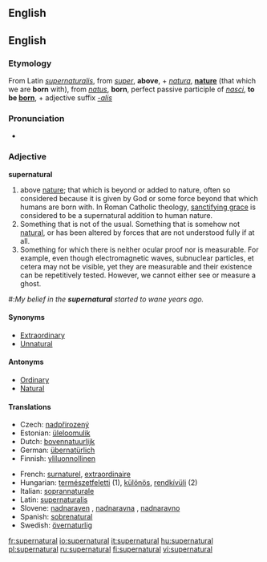 == English ==
==English==
{{Wikipedia}}
===Etymology===
From Latin ''[[supernaturalis]]'', from ''[[super]]'', '''above''', + ''[[natura]]'', '''[[nature]]''' (that which we are '''born''' with), from ''[[natus]]'', '''born''', perfect passive participle of ''[[nasci]]'', '''to be [[born]]''', + adjective suffix ''[[-alis]]''

===Pronunciation===
*{{audio|en-us-supernatural.ogg|Audio (US)}}


===Adjective===
'''supernatural'''

# above [[nature]]; that which is beyond or added to nature, often so considered because it is given by God or some force beyond that which humans are born with.  In Roman Catholic theology, [[w:sanctifying grace|sanctifying grace]] is considered to be a supernatural addition to human nature.
# Something that is not of the usual.  Something that is somehow not [[natural]], or has been altered by forces that are not understood fully if at all.
# Something for which there is neither ocular proof nor is measurable.  For example, even though electromagnetic waves, subnuclear particles, et cetera may not be visible, yet they are measurable and their existence can be repetitively tested.  However, we cannot either see or measure a ghost.

#:''My belief in the '''supernatural''' started to wane years ago. ''
====Synonyms====
*[[Extraordinary]]
*[[Unnatural]]

====Antonyms====
*[[Ordinary]]
*[[Natural]]

====Translations====
{{top}}
*Czech: [[nadpřirozený]] {{m}}
*Estonian: [[üleloomulik]]
*Dutch: [[bovennatuurlijk]]
*German: [[übernatürlich]]
*Finnish: [[yliluonnollinen]]
{{mid}}
*French: [[surnaturel]], [[extraordinaire]]
*Hungarian: [[természetfeletti]] (1), [[különös]], [[rendkívüli]] (2)
*Italian: [[soprannaturale]]
*Latin: [[supernaturalis]]
*Slovene: [[nadnaraven]] {{m}}, [[nadnaravna]] {{f}}, [[nadnaravno]] {{n}}
*Spanish: [[sobrenatural]]
*Swedish: [[övernaturlig]]
{{bottom}}

[[fr:supernatural]]
[[io:supernatural]]
[[it:supernatural]]
[[hu:supernatural]]
[[pl:supernatural]]
[[ru:supernatural]]
[[fi:supernatural]]
[[vi:supernatural]]